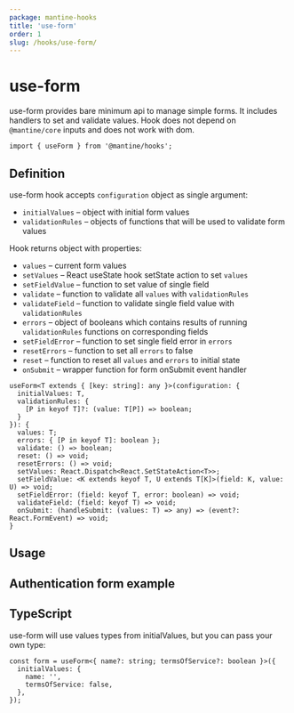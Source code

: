 ```yaml
---
package: mantine-hooks
title: 'use-form'
order: 1
slug: /hooks/use-form/
---
```



# use-form

<PageHeader
  source="mantine-hooks/src/hooks/use-form/use-form.ts"
  docs="hooks/use-id.mdx"
  package="@mantine/hooks"
/>

use-form provides bare minimum api to manage simple forms.
It includes handlers to set and validate values.
Hook does not depend on `@mantine/core` inputs and does not work with dom.

```tsx
import { useForm } from '@mantine/hooks';
```

## Definition

use-form hook accepts `configuration` object as single argument:

- `initialValues` – object with initial form values
- `validationRules` – objects of functions that will be used to validate form values

Hook returns object with properties:

- `values` – current form values
- `setValues` – React useState hook setState action to set `values`
- `setFieldValue` – function to set value of single field
- `validate` – function to validate all `values` with `validationRules`
- `validateField` – function to validate single field value with `validationRules`
- `errors` – object of booleans which contains results of running `validationRules` functions on corresponding fields
- `setFieldError` – function to set single field error in `errors`
- `resetErrors` – function to set all `errors` to false
- `reset` – function to reset all `values` and `errors` to initial state
- `onSubmit` – wrapper function for form onSubmit event handler

```tsx
useForm<T extends { [key: string]: any }>(configuration: {
  initialValues: T,
  validationRules: {
    [P in keyof T]?: (value: T[P]) => boolean;
  }
}): {
  values: T;
  errors: { [P in keyof T]: boolean };
  validate: () => boolean;
  reset: () => void;
  resetErrors: () => void;
  setValues: React.Dispatch<React.SetStateAction<T>>;
  setFieldValue: <K extends keyof T, U extends T[K]>(field: K, value: U) => void;
  setFieldError: (field: keyof T, error: boolean) => void;
  validateField: (field: keyof T) => void;
  onSubmit: (handleSubmit: (values: T) => any) => (event?: React.FormEvent) => void;
}
```

## Usage

<UseFormValidationDemo />

## Authentication form example

<UseFormComplexDemo />

## TypeScript

use-form will use values types from initialValues, but you can pass your own type:

```tsx
const form = useForm<{ name?: string; termsOfService?: boolean }>({
  initialValues: {
    name: '',
    termsOfService: false,
  },
});
```
